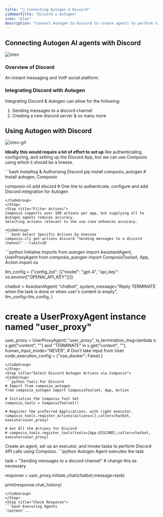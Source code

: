 ```yaml
---
title: "🚀 Connecting Autogen & Discord"
sidebarTitle: "Discord x Autogen"
icon: "play"
description: "Connect Autogen to Discord to create agents to perform tasks using natural language"
---
```


## Connecting Autogen AI agents with Discord
![intro](/media/intro.jpg)

### Overview of Discord

An instant messaging and VoIP social platform.

### Integrating Discord with Autogen

Integrating Discord & Autogen can allow for the following:

1. Sending messages to a discord channel
2. Creating a new discord server
& so many more

## Using Autogen with Discord
![intro-gif](/media/intro.gif)
<Steps>
<Step title="Setting Up the Environment">

**Ideally this would require a lot of effort to set up** like authenticating, configuring, and setting up the Discord App, but we can use Composio using which it should be a breeze.

<CodeGroup>
```bash Installing & Authorising Discord
pip install composio_autogen # Install autogen, Composio 

composio-cli add discord # One line to authenticate, configure and add Discord integration for Autogen
```
</CodeGroup>
</Step>
<Step title="Filter Actions">
Composio supports over 100 actions per app, but supplying all to Autogen agents reduces accuracy.
Selecting actions relevant to the use case enhances accuracy.

<CodeGroup>
```bash Select Specific Actions by Usecase
composio-cli get-actions discord "Sending messages to a discord channel" --limit=10
```
</CodeGroup>

</Step>
<Step title="Import Base Packages">

<CodeGroup>
```python Initialise Imports
from autogen import AssistantAgent, UserProxyAgent
from composio_autogen import ComposioToolset, App, Action
import os

llm_config = {"config_list": [{"model": "gpt-4", "api_key": os.environ["OPENAI_API_KEY"]}]}

chatbot = AssistantAgent(
    "chatbot",
    system_message="Reply TERMINATE when the task is done or when user's content is empty",
    llm_config=llm_config,
)

# create a UserProxyAgent instance named "user_proxy"
user_proxy = UserProxyAgent(
    "user_proxy",
    is_termination_msg=lambda x: x.get("content", "") and "TERMINATE" in x.get("content", ""),
    human_input_mode="NEVER", # Don't take input from User
    code_execution_config = {"use_docker": False}
)
```
</CodeGroup>
</Step>
<Step title="Select Discord Autogen Actions via Composio">
<CodeGroup>
```python Tools For Discord
# Import from composio_autogen
from composio_autogen import ComposioToolset, App, Action

# Initialise the Composio Tool Set
composio_tools = ComposioToolset()

# Register the preferred Applications, with right executor. 
composio_tools.register_actions(actions=[],caller=chatbot, executor=user_proxy)

# Get All the Actions for Discord
# composio_tools.register_tools(tools=[App.DISCORD],caller=chatbot, executor=user_proxy) 
```
</CodeGroup>
</Step>
<Step title="Execute the Agent">
Create an agent, set up an executor, and invoke tasks to perform Discord API calls using Composio. 
<CodeGroup>
```python Autogen Agent executes the task

task = "Sending messages to a discord channel" # change this as necessary

response = user_proxy.initiate_chat(chatbot,message=task)

print(response.chat_history)
```
</CodeGroup>
</Step>
<Step title="Check Response">
```bash Executing Agents
'content'...
```
</Step>
</Steps>
